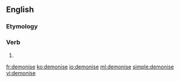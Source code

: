 {{also|démonisé|démonise}}
==English==

===Etymology===
{{suffix|en|demon|ise}}

===Verb===
{{en-verb|demonis}}

# {{standard spelling of|from=non-Oxford British spelling|demonize|lang=en}}

[[fr:demonise]]
[[ko:demonise]]
[[io:demonise]]
[[ml:demonise]]
[[simple:demonise]]
[[vi:demonise]]